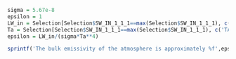 

```R
sigma = 5.67e-8
epsilon = 1
LW_in = Selection[Selection$SW_IN_1_1_1==max(Selection$SW_IN_1_1_1), c('LW_IN_1_1_1')]
Ta = Selection[Selection$SW_IN_1_1_1==max(Selection$SW_IN_1_1_1), c('TA_1_1_1')]
epsilon = LW_in/(sigma*Ta**4)

sprintf('The bulk emissivity of the atmosphere is approximately %f',epsilon)

```
